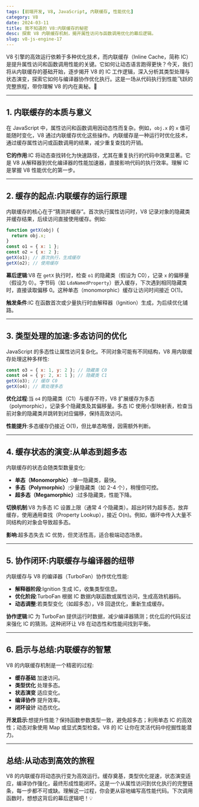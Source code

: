 ```yaml
---
tags: [前端开发, V8, JavaScript, 内联缓存, 性能优化]
category: V8
date: 2024-03-11
title: 我不知道的 V8:内联缓存的秘密
desc: 探索 V8 内联缓存机制，揭开属性访问与函数调用优化的幕后逻辑。
slug: v8-js-engine-17
---
```



V8 引擎的高效运行依赖于多种优化技术，而内联缓存（Inline Cache，简称 IC）是提升属性访问和函数调用性能的关键。它如何让动态语言跑得更快？今天，我们将从内联缓存的基础开始，逐步揭开 V8 的 IC 工作逻辑，深入分析其类型处理与状态演变，探索它如何与编译器协作优化执行。这是一场从代码执行到性能飞跃的完整旅程，带你理解 V8 的内在奥秘。🚀


---

## 1. 内联缓存的本质与意义

在 JavaScript 中，属性访问和函数调用因动态性而复杂。例如，`obj.x` 的 `x` 值可能随时变化，V8 通过内联缓存优化这些操作。内联缓存是一种运行时优化技术，通过缓存属性访问或函数调用的结果，减少重复查找的开销。

**它的作用**:IC 将动态查找转化为快速路径，尤其在重复执行的代码中效果显著。它是 V8 从解释器到优化编译器的性能加速器，直接影响代码的执行效率。理解 IC 是掌握 V8 性能优化的第一步。

---

## 2. 缓存的起点:内联缓存的运行原理

内联缓存的核心在于“猜测并缓存”。首次执行属性访问时，V8 记录对象的隐藏类并缓存结果，后续访问直接使用缓存。例如:

```javascript
function getX(obj) {
  return obj.x;
}
const o1 = { x: 1 };
const o2 = { x: 2 };
getX(o1); // 首次执行，生成缓存
getX(o2); // 使用缓存
```

**幕后逻辑**:V8 在 `getX` 执行时，检查 `o1` 的隐藏类（假设为 C0），记录 `x` 的偏移量（假设为 0）。字节码（如 `LdaNamedProperty`）嵌入缓存，下次遇到相同隐藏类时，直接读取偏移 0。这种单态（monomorphic）缓存让访问时间接近 O(1)。

**触发条件**:IC 在函数首次或少量执行时由解释器（Ignition）生成，为后续优化铺路。

---

## 3. 类型处理的加速:多态访问的优化

JavaScript 的多态性让属性访问复杂化。不同对象可能有不同结构，V8 用内联缓存处理这种多样性:

```javascript
const o3 = { x: 1, y: 2 }; // 隐藏类 C0
const o4 = { y: 2, x: 1 }; // 隐藏类 C1
getX(o3); // 缓存 C0
getX(o4); // 需处理多态
```

**优化过程**:当 `o4` 的隐藏类（C1）与缓存不符，V8 扩展缓存为多态（polymorphic），记录多个隐藏类及其偏移量。多态 IC 使用小型映射表，检查当前对象的隐藏类并跳转到对应偏移，保持高效访问。

**性能提升**:多态缓存仍接近 O(1)，但比单态略慢，因需额外判断。

---

## 4. 缓存状态的演变:从单态到超多态

内联缓存的状态会随类型数量变化:
- **单态（Monomorphic）**:单一隐藏类，最快。  
- **多态（Polymorphic）**:少量隐藏类（如 2-4 个），稍慢但可控。  
- **超多态（Megamorphic）**:过多隐藏类，性能下降。

**切换机制**:V8 为多态 IC 设置上限（通常 4 个隐藏类）。超出时转为超多态，放弃缓存，使用通用查找（Property Lookup），接近 O(n)。例如，循环中传入大量不同结构的对象会导致超多态。

**影响**:超多态失去 IC 优势，但灵活性高，适合极端动态场景。

---

## 5. 协作闭环:内联缓存与编译器的纽带

内联缓存与 V8 的编译器（TurboFan）协作优化性能:
- **解释器阶段**:Ignition 生成 IC，收集类型信息。  
- **优化阶段**:TurboFan 根据 IC 数据内联函数或属性访问，生成高效机器码。  
- **动态调整**:若类型变化（如超多态），V8 回退优化，重新生成缓存。

**协作逻辑**:IC 为 TurboFan 提供运行时数据，减少编译器猜测；优化后的代码反过来强化 IC 的猜测。这种闭环让 V8 在动态性和性能间找到平衡。

---

## 6. 启示与总结:内联缓存的智慧

V8 的内联缓存机制是一个精密的过程:
- **缓存基础** 加速访问。
- **类型优化** 处理多态。
- **状态演变** 适应变化。
- **编译协作** 提升效率。
- **闭环设计** 动态优化。

**开发启示**:想提升性能？保持函数参数类型一致，避免超多态；利用单态 IC 的高效性；动态对象使用 Map 或显式类型检查。V8 的 IC 让你在灵活代码中挖掘性能潜力。

---

## 总结:从动态到高效的旅程

V8 的内联缓存将动态执行变为高效运行。缓存奠基，类型优化提速，状态演变适应，编译协作强化，最终形成性能闭环。这是一个从属性访问到优化执行的完整链条，每一步都不可或缺。理解这一过程，你会更从容地编写高性能代码。下次调用函数时，想想这背后的幕后逻辑吧！💡

